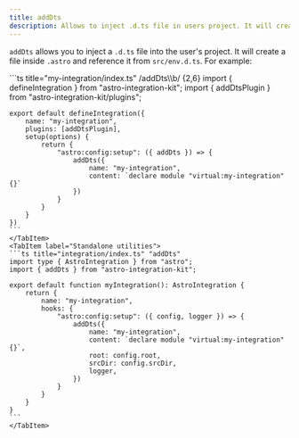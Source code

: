 ```yaml
---
title: addDts
description: Allows to inject .d.ts file in users project. It will create a file inside `.astro` and reference it from `src/env.d.ts`.
---
```


`addDts` allows you to inject a `.d.ts` file into the user's project. It will
create a file inside `.astro` and reference it from `src/env.d.ts`. For example:

<Tabs>
    <TabItem label="Extended hooks">
    ```ts title="my-integration/index.ts" /addDts\\b/ {2,6}
    import { defineIntegration } from "astro-integration-kit";
    import { addDtsPlugin } from "astro-integration-kit/plugins";

    export default defineIntegration({
        name: "my-integration",
        plugins: [addDtsPlugin],
        setup(options) {
            return {
                "astro:config:setup": ({ addDts }) => {
                    addDts({
                        name: "my-integration",
                        content: `declare module "virtual:my-integration" {}`
                    })
                }
            }
        }
    })
    ```
    </TabItem>
    <TabItem label="Standalone utilities">
    ```ts title="integration/index.ts" "addDts"
    import type { AstroIntegration } from "astro";
    import { addDts } from "astro-integration-kit";

    export default function myIntegration(): AstroIntegration {
        return {
            name: "my-integration",
            hooks: {
                "astro:config:setup": ({ config, logger }) => {
                    addDts({
                        name: "my-integration",
                        content: `declare module "virtual:my-integration" {}`,
                        root: config.root,
                        srcDir: config.srcDir,
                        logger,
                    })
                }
            }
        }
    }
    ```
    </TabItem>
</Tabs>
